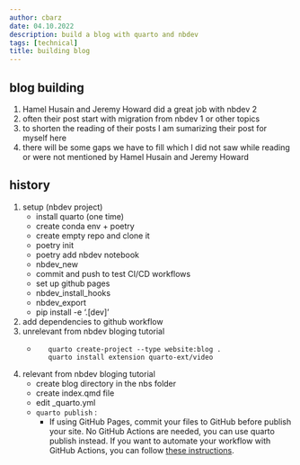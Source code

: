 ```yaml
---
author: cbarz
date: 04.10.2022
description: build a blog with quarto and nbdev
tags: [technical]
title: building blog
---
```


## blog building

1. Hamel Husain and Jeremy Howard did a great 
job with nbdev 2
1. often their post start with migration from nbdev 1 or other topics
1. to shorten the reading of their posts I am sumarizing their post for myself here
1. there will be some gaps we have to fill which I did not saw while reading or were not mentioned by Hamel Husain and Jeremy Howard

## history

1. setup (nbdev project)
    - install quarto (one time)
    - create conda env + poetry
    - create empty repo and clone it
    - poetry init
    - poetry add nbdev notebook 
    - nbdev_new
    - commit and push to test CI/CD workflows
    - set up github pages
    - nbdev_install_hooks
    - nbdev_export
    - pip install -e '.[dev]'
1. add dependencies to github workflow 
1. unrelevant from nbdev bloging tutorial
    - ```
      quarto create-project --type website:blog .
      quarto install extension quarto-ext/video
      ```
1. relevant from nbdev bloging tutorial
    - create blog directory in the nbs folder
    - create index.qmd file
    - edit _quarto.yml
    - `quarto publish` : 
        - If using GitHub Pages, commit your files to GitHub before publish your site.
         No GitHub Actions are needed, you can use quarto publish instead. 
         If you want to automate your workflow with GitHub Actions, you can follow 
         [these instructions](https://quarto.org/docs/publishing/quarto-pub.html#github-action).